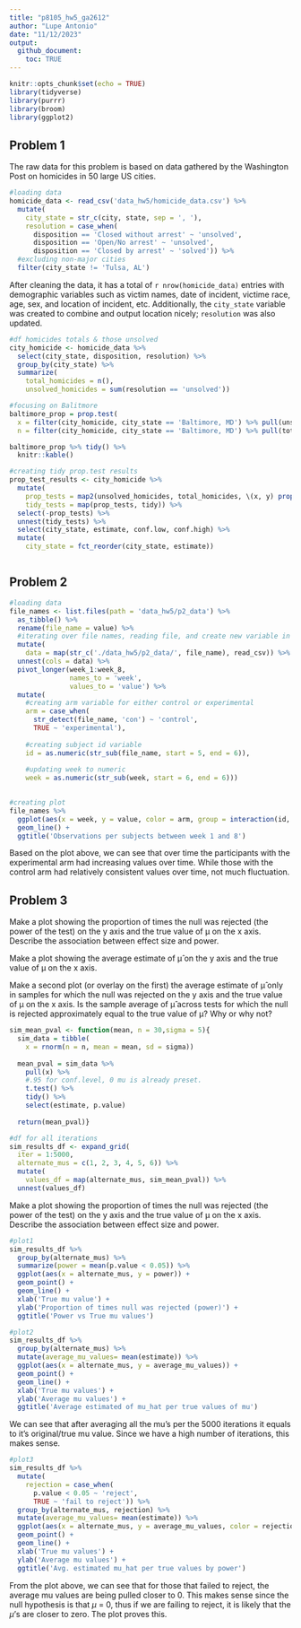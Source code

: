 ```yaml
---
title: "p8105_hw5_ga2612"
author: "Lupe Antonio"
date: "11/12/2023"
output: 
  github_document:
    toc: TRUE
---
```


```r
knitr::opts_chunk$set(echo = TRUE)
library(tidyverse)
library(purrr)
library(broom)
library(ggplot2)
```

## Problem 1

The raw data for this problem is based on data gathered by the Washington Post on homicides in 50 large US cities. 

```r
#loading data
homicide_data <- read_csv('data_hw5/homicide_data.csv') %>%
  mutate(
    city_state = str_c(city, state, sep = ', '), 
    resolution = case_when(
      disposition == 'Closed without arrest' ~ 'unsolved',
      disposition == 'Open/No arrest' ~ 'unsolved',
      disposition == 'Closed by arrest' ~ 'solved')) %>%
  #excluding non-major cities
  filter(city_state != 'Tulsa, AL')
```

After cleaning the data, it has a total of `r nrow(homicide_data)` entries with demographic variables such as victim names, date of incident, victime race, age, sex, and location of incident, etc. Additionally, the `city_state` variable was created to combine and output location nicely; `resolution` was also updated.


```r
#df homicides totals & those unsolved
city_homicide <- homicide_data %>%
  select(city_state, disposition, resolution) %>%
  group_by(city_state) %>%
  summarize(
    total_homicides = n(),
    unsolved_homicides = sum(resolution == 'unsolved'))
```


```r
#focusing on Balitmore
baltimore_prop = prop.test(
  x = filter(city_homicide, city_state == 'Baltimore, MD') %>% pull(unsolved_homicides),
  n = filter(city_homicide, city_state == 'Baltimore, MD') %>% pull(total_homicides))

baltimore_prop %>% tidy() %>%
  knitr::kable()
```


```r
#creating tidy prop.test results
prop_test_results <- city_homicide %>%
  mutate(
    prop_tests = map2(unsolved_homicides, total_homicides, \(x, y) prop.test(x = x, n = y)),
    tidy_tests = map(prop_tests, tidy)) %>%
  select(-prop_tests) %>%
  unnest(tidy_tests) %>%
  select(city_state, estimate, conf.low, conf.high) %>%
  mutate(
    city_state = fct_reorder(city_state, estimate))
```

```r

```


## Problem 2

```r
#loading data
file_names <- list.files(path = 'data_hw5/p2_data') %>%
  as_tibble() %>%
  rename(file_name = value) %>%
  #iterating over file names, reading file, and create new variable in df
  mutate(
    data = map(str_c('./data_hw5/p2_data/', file_name), read_csv)) %>%
  unnest(cols = data) %>%
  pivot_longer(week_1:week_8,
               names_to = 'week',
               values_to = 'value') %>%
  mutate(
    #creating arm variable for either control or experimental
    arm = case_when(
      str_detect(file_name, 'con') ~ 'control',
      TRUE ~ 'experimental'),
    
    #creating subject id variable
    id = as.numeric(str_sub(file_name, start = 5, end = 6)),
    
    #updating week to numeric
    week = as.numeric(str_sub(week, start = 6, end = 6)))
  
```


```r
#creating plot
file_names %>%
  ggplot(aes(x = week, y = value, color = arm, group = interaction(id, arm))) +
  geom_line() +
  ggtitle('Observations per subjects between week 1 and 8')
```

Based on the plot above, we can see that over time the participants with the experimental arm had increasing values over time. While those with the control arm had relatively consistent values over time, not much fluctuation. 


## Problem 3

Make a plot showing the proportion of times the null was rejected (the power of the test) on the y axis and the true value of μ on the x axis. Describe the association between effect size and power.

Make a plot showing the average estimate of μ̂ on the y axis and the true value of μ on the x axis. 

Make a second plot (or overlay on the first) the average estimate of μ̂ only in samples for which the null was rejected on the y axis and the true value of μ on the x axis. Is the sample average of μ̂ across tests for which the null is rejected approximately equal to the true value of μ? Why or why not?

```r
sim_mean_pval <- function(mean, n = 30,sigma = 5){
  sim_data = tibble(
    x = rnorm(n = n, mean = mean, sd = sigma))
  
  mean_pval = sim_data %>%
    pull(x) %>%
    #.95 for conf.level, 0 mu is already preset. 
    t.test() %>%
    tidy() %>%
    select(estimate, p.value)
  
  return(mean_pval)}
```

```r
#df for all iterations
sim_results_df <- expand_grid(
  iter = 1:5000,
  alternate_mus = c(1, 2, 3, 4, 5, 6)) %>%
  mutate(
    values_df = map(alternate_mus, sim_mean_pval)) %>%
  unnest(values_df)
```

Make a plot showing the proportion of times the null was rejected (the power of the test) on the y axis and the true value of μ on the x axis. Describe the association between effect size and power. 
```r
#plot1
sim_results_df %>%
  group_by(alternate_mus) %>%
  summarize(power = mean(p.value < 0.05)) %>%
  ggplot(aes(x = alternate_mus, y = power)) +
  geom_point() +
  geom_line() + 
  xlab('True mu value') +
  ylab('Proportion of times null was rejected (power)') + 
  ggtitle('Power vs True mu values')
```



```r
#plot2
sim_results_df %>%
  group_by(alternate_mus) %>%
  mutate(average_mu_values= mean(estimate)) %>%
  ggplot(aes(x = alternate_mus, y = average_mu_values)) +
  geom_point() +
  geom_line() +
  xlab('True mu values') +
  ylab('Average mu values') +
  ggtitle('Average estimated of mu_hat per true values of mu')
```
We can see that after averaging all the mu's per the 5000 iterations it equals to it's original/true mu value. Since we have a high number of iterations, this makes sense. 



```r
#plot3
sim_results_df %>%
  mutate(
    rejection = case_when(
      p.value < 0.05 ~ 'reject',
      TRUE ~ 'fail to reject')) %>%
  group_by(alternate_mus, rejection) %>%
  mutate(average_mu_values= mean(estimate)) %>%
  ggplot(aes(x = alternate_mus, y = average_mu_values, color = rejection)) +
  geom_point() +
  geom_line() +
  xlab('True mu values') +
  ylab('Average mu values') +
  ggtitle('Avg. estimated mu_hat per true values by power') 
```

From the plot above, we can see that for those that failed to reject, the average mu values are being pulled closer to 0. This makes sense since the null hypothesis is that $\mu$ = 0, thus if we are failing to reject, it is likely that the $\mu$'s are closer to zero. The plot proves this. 
